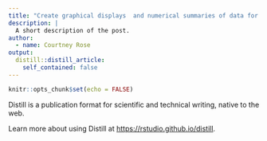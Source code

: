```yaml
---
title: "Create graphical displays  and numerical summaries of data for exploratory analysis and presentations."
description: |
  A short description of the post.
author:
  - name: Courtney Rose
output:
  distill::distill_article:
    self_contained: false
---
```



```r
knitr::opts_chunk$set(echo = FALSE)
```

Distill is a publication format for scientific and technical writing, native to the web.

Learn more about using Distill at <https://rstudio.github.io/distill>.


